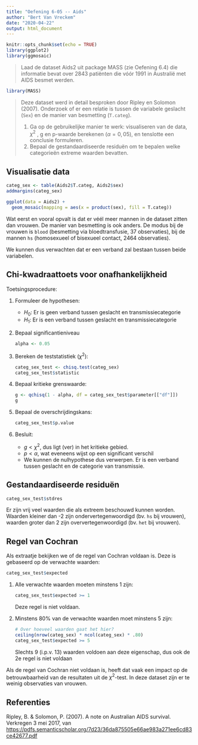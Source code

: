 ```yaml
---
title: "Oefening 6-05 -- Aids"
author: "Bert Van Vreckem"
date: "2020-04-22"
output: html_document
---
```


```r
knitr::opts_chunk$set(echo = TRUE)
library(ggplot2)
library(ggmosaic)
```

> Laad de dataset Aids2 uit package MASS (zie Oefening 6.4) die informatie bevat over 2843 patiënten die vóór 1991 in Australië met AIDS besmet werden.

```r
library(MASS)
```

> Deze dataset werd in detail besproken door Ripley en Solomon (2007). Onderzoek of er een relatie is tussen de variabele geslacht (`Sex`) en de manier van besmetting (`T.categ`).
>
> 1. Ga op de gebruikelijke manier te werk: visualiseren van de data, $\chi^2$ , g en p-waarde berekenen ($\alpha = 0,05$), en tenslotte een conclusie formuleren.
> 2. Bepaal de gestandaardiseerde residuën om te bepalen welke categorieën extreme waarden bevatten.

## Visualisatie data

```r
categ_sex <- table(Aids2$T.categ, Aids2$sex)
addmargins(categ_sex)

ggplot(data = Aids2) +
  geom_mosaic(mapping = aes(x = product(sex), fill = T.categ))
```

Wat eerst en vooral opvalt is dat er véél meer mannen in de dataset zitten dan vrouwen. De manier van besmetting is ook anders. De modus bij de vrouwen is `blood` (besmetting via bloedtransfusie, 37 observaties), bij de mannen `hs` (homosexueel of bisexueel contact, 2464 observaties).

We kunnen dus verwachten dat er een verband zal bestaan tussen beide variabelen.

## Chi-kwadraattoets voor onafhankelijkheid

Toetsingsprocedure:

1. Formuleer de hypothesen:
    - $H_0:$ Er is geen verband tussen geslacht en transmissiecategorie
    - $H_1:$ Er is een verband tussen geslacht en transmissiecategorie
2. Bepaal significantieniveau

    ```r
    alpha <- 0.05
    ```
    
3. Bereken de teststatistiek ($\chi^2$):

    ```r
    categ_sex_test <- chisq.test(categ_sex)
    categ_sex_test$statistic
    ```
4. Bepaal kritieke grenswaarde:

    ```r
    g <- qchisq(1 - alpha, df = categ_sex_test$parameter[["df"]])
    g
    ```

5. Bepaal de overschrijdingskans:

    ```r
    categ_sex_test$p.value
    ```

6. Besluit:

    - $g < \chi^2$, dus ligt (ver) in het kritieke gebied. 
    - $p < \alpha$, wat eveneens wijst op een significant verschil
    - We kunnen de nulhypothese dus verwerpen. Er is een verband tussen geslacht en de categorie van transmissie.

## Gestandaardiseerde residuën

```r
categ_sex_test$stdres
```

Er zijn vrij veel waarden die als extreem beschouwd kunnen worden. Waarden kleiner dan -2 zijn ondervertegenwoordigd (bv. `hs` bij vrouwen), waarden groter dan 2 zijn oververtegenwoordigd (bv. `het` bij vrouwen).

## Regel van Cochran

Als extraatje bekijken we of de regel van Cochran voldaan is. Deze is gebaseerd op de verwachte waarden:

```r
categ_sex_test$expected
```

1. Alle verwachte waarden moeten minstens 1 zijn:

    ```r
    categ_sex_test$expected >= 1
    ```

    Deze regel is niet voldaan.

2. Minstens 80% van de verwachte waarden moet minstens 5 zijn:

    ```r
    # Over hoeveel waarden gaat het hier?
    ceiling(nrow(categ_sex) * ncol(categ_sex) * .80)
    categ_sex_test$expected >= 5
    ```
    
    Slechts 9 (i.p.v. 13) waarden voldoen aan deze eigenschap, dus ook de 2e regel is niet voldaan

Als de regel van Cochran niet voldaan is, heeft dat vaak een impact op de betrouwbaarheid van de resultaten uit de $\chi^2$-test. In deze dataset zijn er te weinig observaties van vrouwen.

## Referenties

Ripley, B. & Solomon, P. (2007). A note on Australian AIDS survival. Verkregen 3 mei 2017, van
<https://pdfs.semanticscholar.org/7d23/36da875505e66ae983a271ee6cd83ce42677.pdf>
